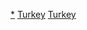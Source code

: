 {{Commonscat|Buildings in Turkey}}

[[Category:土耳其建筑|*]]
[[Category:亚洲各国建筑物|Turkey]]
[[Category:欧洲各国建筑物|Turkey]]